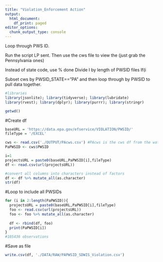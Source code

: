 ```yaml
---
title: "Violation_Enforcement Action"
output:
  html_document:
    df_print: paged
editor_options:
  chunk_output_type: console
---
```


Loop through PWS ID. 

Run the script LP sent. Then use the cws file to view the (just grab the Pennsylvania ones)

Instead of state code, use % done
Divide I by length of PWSID files
If(i


Subset cws by PWSID_STATE==”PA” and then loop through by PWSID to pull data together. 

```r
#libraries
library(jsonlite); library(tidyverse); library(lubridate)
library(rvest); library(dplyr); library(purrr); library(stringr)

getwd()
```

#Create df
```r
baseURL = 'https://data.epa.gov/efservice/VIOLATION/PWSID/'
fileType = '/EXCEL'

cws <- read.csv('./OUTPUT/PAcws.csv') #PAcws is the cws df from the water systems script
PaPWSID <- cws$PWSID

i=1
projectsURL = paste0(baseURL,PaPWSID[i],fileType)
df <- read.csv(url(projectsURL))

#convert all columns into characters instead of factors
df <- df %>% mutate_all(as.character)
str(df)

```

#Loop to include all PWSIDs
```r
for (i in 2:length(PaPWSID)){
  projectsURL = paste0(baseURL,PaPWSID[i],fileType)
  foo <- read.csv(url(projectsURL))
  foo <- foo %>% mutate_all(as.character)
  
  df <- rbind(df, foo)
  print(PaPWSID[i])
}
#105436 observations
```

#Save as file
```r
write.csv(df, './DATA/RAW/PAPWSID_SDWIS_Violation.csv')
```

